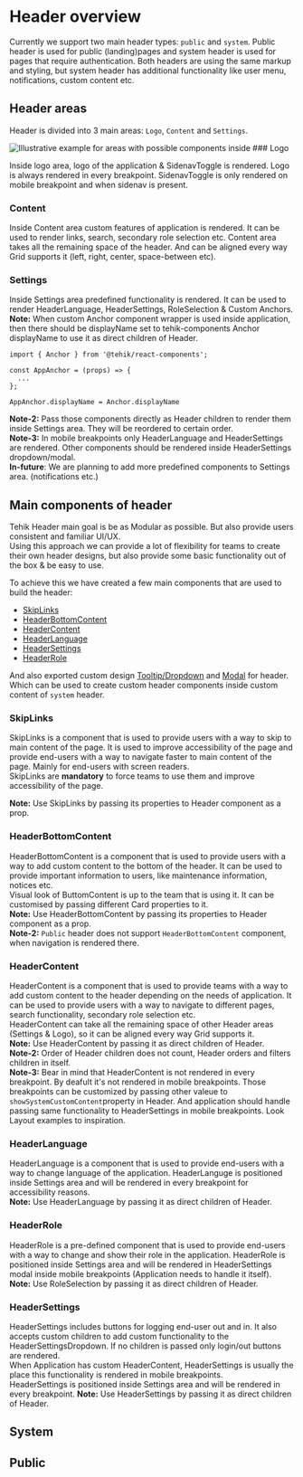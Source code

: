 
<Meta name="Header overview" title="Components/layout/header/Header overview" />

# Header overview

Currently we support two main header types: `public` and `system`.
Public header is used for public (landing)pages and system header is used for pages that require authentication.
Both headers are using the same markup and styling, but system header has additional functionality like user menu, notifications, custom content etc. <br/>

## Header areas

Header is divided into 3 main areas: `Logo`, `Content` and `Settings`. <br />

<img alt="Illustrative example for areas with possible components inside" src="./layout/header-areas.svg" />
### Logo

Inside logo area, logo of the application & SidenavToggle is rendered. Logo is always rendered in every breakpoint. SidenavToggle is only rendered on mobile breakpoint and when sidenav is present. <br />

### Content

Inside Content area custom features of application is rendered. It can be used to render links, search, secondary role selection etc. Content area takes all the remaining space of the header.
And can be aligned every way Grid supports it (left, right, center, space-between etc). <br />

### Settings

Inside Settings area predefined functionality is rendered. It can be used to render HeaderLanguage, HeaderSettings, RoleSelection & Custom Anchors. <br />
**Note:** When custom Anchor component wrapper is used inside application, then there should be displayName set to tehik-components Anchor displayName to use it as direct children of Header. <br />

```tsx
import { Anchor } from '@tehik/react-components';

const AppAnchor = (props) => {
  ...
};

AppAnchor.displayName = Anchor.displayName
```

**Note-2:** Pass those components directly as Header children to render them inside Settings area. They will be reordered to certain order. <br />
**Note-3:** In mobile breakpoints only HeaderLanguage and HeaderSettings are rendered. Other components should be rendered inside HeaderSettings dropdown/modal. <br />
**In-future**: We are planning to add more predefined components to Settings area. (notifications etc.) <br />

## Main components of header

Tehik Header main goal is be as Modular as possible. But also provide users consistent and familiar UI/UX.<br />
Using this approach we can provide a lot of flexibility for teams to create their own header designs, but also provide some basic functionality out of the box & be easy to use. <br />

To achieve this we have created a few main components that are used to build the header:

- [SkipLinks](/docs/components-layout-header-components-skip-links--docs)
- [HeaderBottomContent](/docs/components-layout-header-components-header-bottom-content--docs)
- [HeaderContent](/docs/components-layout-header-components-header-content--docs)
- [HeaderLanguage](/docs/components-layout-header-components-header-language--docs)
- [HeaderSettings](/docs/components-layout-header-components-header-settings--docs)
- [HeaderRole](/docs/components-layout-header-components-header-role--docs)

And also exported custom design [Tooltip/Dropdown](/docs/components-layout-header-components-header-dropdown--docs) and [Modal](/docs/components-layout-header-components-header-modal--docs) for header.
Which can be used to create custom header components inside custom content of `system` header.

### SkipLinks

SkipLinks is a component that is used to provide users with a way to skip to main content of the page.
It is used to improve accessibility of the page and provide end-users with a way to navigate faster to main content of the page. Mainly for end-users with screen readers. <br />
SkipLinks are **mandatory** to force teams to use them and improve accessibility of the page. <br />

**Note:** Use SkipLinks by passing its properties to Header component as a prop.

### HeaderBottomContent

HeaderBottomContent is a component that is used to provide users with a way to add custom content to the bottom of the header.
It can be used to provide important information to users, like maintenance information, notices etc. <br />
Visual look of ButtomContent is up to the team that is using it. It can be customised by passing different Card properties to it.<br />
**Note:** Use HeaderBottomContent by passing its properties to Header component as a prop. <br />
**Note-2:** `Public` header does not support `HeaderBottomContent` component, when navigation is rendered there.

### HeaderContent

HeaderContent is a component that is used to provide teams with a way to add custom content to the header depending on the needs of application.
It can be used to provide users with a way to navigate to different pages, search functionality, secondary role selection etc. <br />
HeaderContent can take all the remaining space of other Header areas (Settings & Logo), so it can be aligned every way Grid supports it. <br />
**Note:** Use HeaderContent by passing it as direct children of Header. <br />
**Note-2:** Order of Header children does not count, Header orders and filters children in itself. <br />
**Note-3:** Bear in mind that HeaderContent is not rendered in every breakpoint. By deafult it's not rendered in mobile breakpoints. Those breakpoints can be customized by passing other valeue to `showSystemCustomContent`property in Header.
And application should handle passing same functionality to HeaderSettings in mobile breakpoints. Look Layout examples to inspiration. <br />

### HeaderLanguage

HeaderLanguage is a component that is used to provide end-users with a way to change language of the application. HeaderLanguge is positioned inside Settings area and will be rendered in every breakpoint for accessibility reasons. <br />
**Note:** Use HeaderLanguage by passing it as direct children of Header. <br />

### HeaderRole

HeaderRole is a pre-defined component that is used to provide end-users with a way to change and show their role in the application. HeaderRole is positioned inside Settings area and will be rendered in HeaderSettings modal inside mobile breakpoints (Application needs to handle it itself). <br />
**Note:** Use RoleSelection by passing it as direct children of Header. <br />

### HeaderSettings

HeaderSettings includes buttons for logging end-user out and in. It also accepts custom children to add custom functionality to the HeaderSettingsDropdown. If no children is passed only login/out buttons are rendered. <br />
When Application has custom HeaderContent, HeaderSettings is usually the place this functionality is rendered in mobile breakpoints. <br />
HeaderSettings is positioned inside Settings area and will be rendered in every breakpoint.
**Note:** Use HeaderSettings by passing it as direct children of Header. <br />

## System

## Public
